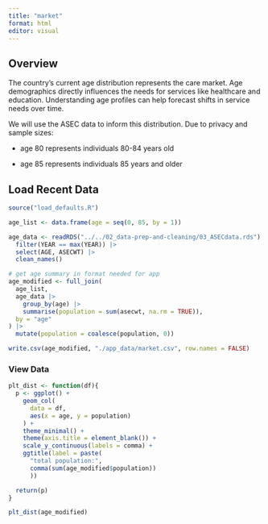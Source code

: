```yaml
---
title: "market"
format: html
editor: visual
---
```


## Overview

The country's current age distribution represents the care market. Age demographics directly influences the needs for services like healthcare and education. Understanding age profiles can help forecast shifts in service needs over time.

We will use the ASEC data to inform this distribution. Due to privacy and sample sizes:

-   age 80 represents individuals 80-84 years old

-   age 85 represents individuals 85 years and older

## Load Recent Data

```r
source("load_defaults.R")

age_list <- data.frame(age = seq(0, 85, by = 1))

age_data <- readRDS("../../02_data-prep-and-cleaning/03_ASECdata.rds") |>
  filter(YEAR == max(YEAR)) |>
  select(AGE, ASECWT) |>
  clean_names()

# get age summary in format needed for app
age_modified <- full_join(
  age_list,
  age_data |>
    group_by(age) |>
    summarise(population = sum(asecwt, na.rm = TRUE)),
  by = "age"
) |>
  mutate(population = coalesce(population, 0))

write.csv(age_modified, "./app_data/market.csv", row.names = FALSE)
```

### View Data

```r
plt_dist <- function(df){
  p <- ggplot() +
    geom_col(
      data = df,
      aes(x = age, y = population)
    ) +
    theme_minimal() +
    theme(axis.title = element_blank()) +
    scale_y_continuous(labels = comma) +
    ggtitle(label = paste(
      "total population:",
      comma(sum(age_modified$population))
      ))

  return(p)
}

plt_dist(age_modified)
```
